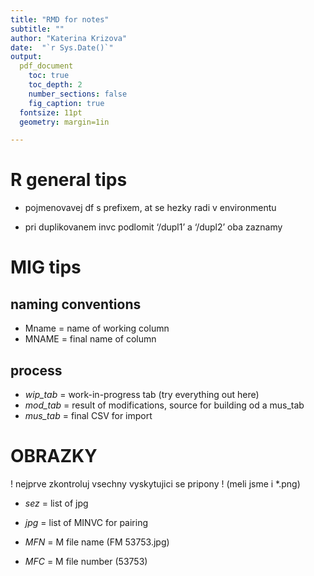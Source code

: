 ```yaml
---
title: "RMD for notes"
subtitle: ""
author: "Katerina Krizova"
date:  "`r Sys.Date()`"
output:
  pdf_document
    toc: true
    toc_depth: 2
    number_sections: false
    fig_caption: true
  fontsize: 11pt
  geometry: margin=1in

---
```


\newpage 

# R general tips

- pojmenovavej df s prefixem, at se hezky radi v environmentu

- pri duplikovanem invc podlomit '/dupl1' a '/dupl2' oba zaznamy

# MIG tips

## naming conventions

- Mname = name of working column 
- MNAME = final name of column

## process

- *wip_tab* = work-in-progress tab (try everything out here)
- *mod_tab* = result of modifications, source for building od a mus_tab
- *mus_tab* = final CSV for import

# OBRAZKY

! nejprve zkontroluj vsechny vyskytujici se pripony ! (meli jsme i *.png)

- *sez* = list of jpg
- *jpg* = list of MINVC for pairing

- *MFN* = M file name (FM 53753.jpg)
- *MFC* = M file number (53753)
 